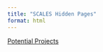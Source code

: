 ```yaml
---
title: "SCALES Hidden Pages"
format: html
---
```


[Potential Projects](https://scales-lab.github.io/SCALES_website/potential_projects)